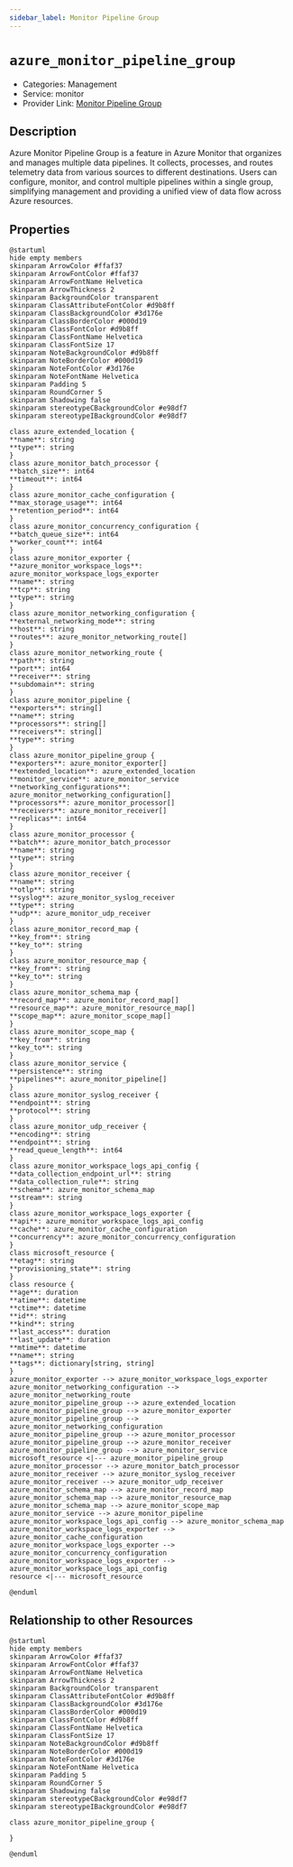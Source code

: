 ```yaml
---
sidebar_label: Monitor Pipeline Group
---
```


# `azure_monitor_pipeline_group`

- Categories: Management
- Service: monitor
- Provider Link: [Monitor Pipeline Group](https://learn.microsoft.com/en-us/azure/azure-monitor/essentials/pipeline-groups)

## Description
Azure Monitor Pipeline Group is a feature in Azure Monitor that organizes and manages multiple data pipelines. It collects, processes, and routes telemetry data from various sources to different destinations. Users can configure, monitor, and control multiple pipelines within a single group, simplifying management and providing a unified view of data flow across Azure resources.

## Properties
<ZoomPanPinch>

```kroki imgType="plantuml" imgAlt="Diagram of Monitor Pipeline Group data model"
@startuml
hide empty members
skinparam ArrowColor #ffaf37
skinparam ArrowFontColor #ffaf37
skinparam ArrowFontName Helvetica
skinparam ArrowThickness 2
skinparam BackgroundColor transparent
skinparam ClassAttributeFontColor #d9b8ff
skinparam ClassBackgroundColor #3d176e
skinparam ClassBorderColor #000d19
skinparam ClassFontColor #d9b8ff
skinparam ClassFontName Helvetica
skinparam ClassFontSize 17
skinparam NoteBackgroundColor #d9b8ff
skinparam NoteBorderColor #000d19
skinparam NoteFontColor #3d176e
skinparam NoteFontName Helvetica
skinparam Padding 5
skinparam RoundCorner 5
skinparam Shadowing false
skinparam stereotypeCBackgroundColor #e98df7
skinparam stereotypeIBackgroundColor #e98df7

class azure_extended_location {
**name**: string
**type**: string
}
class azure_monitor_batch_processor {
**batch_size**: int64
**timeout**: int64
}
class azure_monitor_cache_configuration {
**max_storage_usage**: int64
**retention_period**: int64
}
class azure_monitor_concurrency_configuration {
**batch_queue_size**: int64
**worker_count**: int64
}
class azure_monitor_exporter {
**azure_monitor_workspace_logs**: azure_monitor_workspace_logs_exporter
**name**: string
**tcp**: string
**type**: string
}
class azure_monitor_networking_configuration {
**external_networking_mode**: string
**host**: string
**routes**: azure_monitor_networking_route[]
}
class azure_monitor_networking_route {
**path**: string
**port**: int64
**receiver**: string
**subdomain**: string
}
class azure_monitor_pipeline {
**exporters**: string[]
**name**: string
**processors**: string[]
**receivers**: string[]
**type**: string
}
class azure_monitor_pipeline_group {
**exporters**: azure_monitor_exporter[]
**extended_location**: azure_extended_location
**monitor_service**: azure_monitor_service
**networking_configurations**: azure_monitor_networking_configuration[]
**processors**: azure_monitor_processor[]
**receivers**: azure_monitor_receiver[]
**replicas**: int64
}
class azure_monitor_processor {
**batch**: azure_monitor_batch_processor
**name**: string
**type**: string
}
class azure_monitor_receiver {
**name**: string
**otlp**: string
**syslog**: azure_monitor_syslog_receiver
**type**: string
**udp**: azure_monitor_udp_receiver
}
class azure_monitor_record_map {
**key_from**: string
**key_to**: string
}
class azure_monitor_resource_map {
**key_from**: string
**key_to**: string
}
class azure_monitor_schema_map {
**record_map**: azure_monitor_record_map[]
**resource_map**: azure_monitor_resource_map[]
**scope_map**: azure_monitor_scope_map[]
}
class azure_monitor_scope_map {
**key_from**: string
**key_to**: string
}
class azure_monitor_service {
**persistence**: string
**pipelines**: azure_monitor_pipeline[]
}
class azure_monitor_syslog_receiver {
**endpoint**: string
**protocol**: string
}
class azure_monitor_udp_receiver {
**encoding**: string
**endpoint**: string
**read_queue_length**: int64
}
class azure_monitor_workspace_logs_api_config {
**data_collection_endpoint_url**: string
**data_collection_rule**: string
**schema**: azure_monitor_schema_map
**stream**: string
}
class azure_monitor_workspace_logs_exporter {
**api**: azure_monitor_workspace_logs_api_config
**cache**: azure_monitor_cache_configuration
**concurrency**: azure_monitor_concurrency_configuration
}
class microsoft_resource {
**etag**: string
**provisioning_state**: string
}
class resource {
**age**: duration
**atime**: datetime
**ctime**: datetime
**id**: string
**kind**: string
**last_access**: duration
**last_update**: duration
**mtime**: datetime
**name**: string
**tags**: dictionary[string, string]
}
azure_monitor_exporter --> azure_monitor_workspace_logs_exporter
azure_monitor_networking_configuration --> azure_monitor_networking_route
azure_monitor_pipeline_group --> azure_extended_location
azure_monitor_pipeline_group --> azure_monitor_exporter
azure_monitor_pipeline_group --> azure_monitor_networking_configuration
azure_monitor_pipeline_group --> azure_monitor_processor
azure_monitor_pipeline_group --> azure_monitor_receiver
azure_monitor_pipeline_group --> azure_monitor_service
microsoft_resource <|--- azure_monitor_pipeline_group
azure_monitor_processor --> azure_monitor_batch_processor
azure_monitor_receiver --> azure_monitor_syslog_receiver
azure_monitor_receiver --> azure_monitor_udp_receiver
azure_monitor_schema_map --> azure_monitor_record_map
azure_monitor_schema_map --> azure_monitor_resource_map
azure_monitor_schema_map --> azure_monitor_scope_map
azure_monitor_service --> azure_monitor_pipeline
azure_monitor_workspace_logs_api_config --> azure_monitor_schema_map
azure_monitor_workspace_logs_exporter --> azure_monitor_cache_configuration
azure_monitor_workspace_logs_exporter --> azure_monitor_concurrency_configuration
azure_monitor_workspace_logs_exporter --> azure_monitor_workspace_logs_api_config
resource <|--- microsoft_resource

@enduml
```

</ZoomPanPinch>


## Relationship to other Resources
<ZoomPanPinch>

```kroki imgType="plantuml" imgAlt="Diagram of Monitor Pipeline Group resource relationships"
@startuml
hide empty members
skinparam ArrowColor #ffaf37
skinparam ArrowFontColor #ffaf37
skinparam ArrowFontName Helvetica
skinparam ArrowThickness 2
skinparam BackgroundColor transparent
skinparam ClassAttributeFontColor #d9b8ff
skinparam ClassBackgroundColor #3d176e
skinparam ClassBorderColor #000d19
skinparam ClassFontColor #d9b8ff
skinparam ClassFontName Helvetica
skinparam ClassFontSize 17
skinparam NoteBackgroundColor #d9b8ff
skinparam NoteBorderColor #000d19
skinparam NoteFontColor #3d176e
skinparam NoteFontName Helvetica
skinparam Padding 5
skinparam RoundCorner 5
skinparam Shadowing false
skinparam stereotypeCBackgroundColor #e98df7
skinparam stereotypeIBackgroundColor #e98df7

class azure_monitor_pipeline_group {

}

@enduml
```

</ZoomPanPinch>




